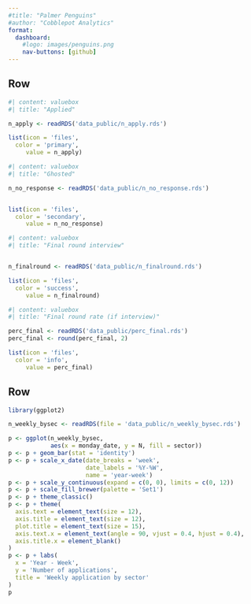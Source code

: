```yaml
--- 
#title: "Palmer Penguins"
#author: "Cobblepot Analytics"
format: 
  dashboard:
    #logo: images/penguins.png
    nav-buttons: [github]
---
```



## Row {height=20%}


```r
#| content: valuebox
#| title: "Applied"

n_apply <- readRDS('data_public/n_apply.rds')

list(icon = 'files',
  color = 'primary', 
     value = n_apply)

```


```r
#| content: valuebox
#| title: "Ghosted"

n_no_response <- readRDS('data_public/n_no_response.rds')


list(icon = 'files',
  color = 'secondary', 
     value = n_no_response)
```




```r
#| content: valuebox
#| title: "Final round interview"


n_finalround <- readRDS('data_public/n_finalround.rds')

list(icon = 'files',
  color = 'success', 
     value = n_finalround)
```



```r
#| content: valuebox
#| title: "Final round rate (if interview)"

perc_final <- readRDS('data_public/perc_final.rds')
perc_final <- round(perc_final, 2)

list(icon = 'files',
  color = 'info', 
     value = perc_final)

```




## Row {height=80%}

```r
library(ggplot2)

n_weekly_bysec <- readRDS(file = 'data_public/n_weekly_bysec.rds')

p <- ggplot(n_weekly_bysec, 
            aes(x = monday_date, y = N, fill = sector))
p <- p + geom_bar(stat = 'identity')
p <- p + scale_x_date(date_breaks = 'week',
                      date_labels = '%Y-%W', 
                      name = 'year-week')
p <- p + scale_y_continuous(expand = c(0, 0), limits = c(0, 12))
p <- p + scale_fill_brewer(palette = 'Set1')
p <- p + theme_classic()
p <- p + theme(
  axis.text = element_text(size = 12),
  axis.title = element_text(size = 12), 
  plot.title = element_text(size = 15), 
  axis.text.x = element_text(angle = 90, vjust = 0.4, hjust = 0.4), 
  axis.title.x = element_blank()
)
p <- p + labs(
  x = 'Year - Week', 
  y = 'Number of applications', 
  title = 'Weekly application by sector'
)
p
```

